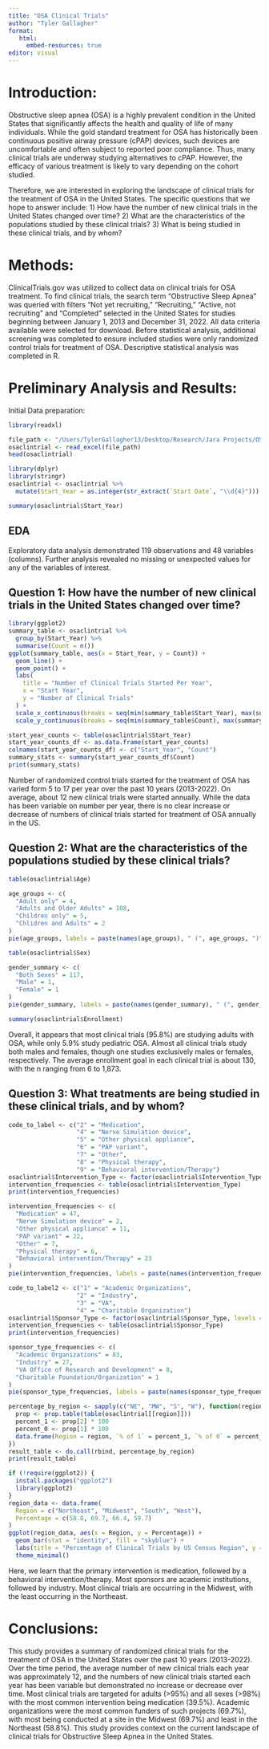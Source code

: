 ```yaml
---
title: "OSA Clinical Trials"
author: "Tyler Gallagher"
format:
   html:
     embed-resources: true
editor: visual
---
```


# Introduction:

Obstructive sleep apnea (OSA) is a highly prevalent condition in the United States that significantly affects the health and quality of life of many individuals. While the gold standard treatment for OSA has historically been continuous positive airway pressure (cPAP) devices, such devices are uncomfortable and often subject to reported poor compliance. Thus, many clinical trials are underway studying alternatives to cPAP. However, the efficacy of various treatment is likely to vary depending on the cohort studied.

Therefore, we are interested in exploring the landscape of clinical trials for the treatment of OSA in the United States. The specific questions that we hope to answer include: 1) How have the number of new clinical trials in the United States changed over time? 2) What are the characteristics of the populations studied by these clinical trials? 3) What is being studied in these clinical trials, and by whom?

# Methods:

ClinicalTrials.gov was utilized to collect data on clinical trials for OSA treatment. To find clinical trials, the search term "Obstructive Sleep Apnea" was queried with filters "Not yet recruiting," "Recruiting," "Active, not recruiting" and "Completed" selected in the United States for studies beginning between January 1, 2013 and December 31, 2022. All data criteria available were selected for download. Before statistical analysis, additional screening was completed to ensure included studies were only randomized control trials for treatment of OSA. Descriptive statistical analysis was completed in R.

# Preliminary Analysis and Results:

Initial Data preparation:

```r
library(readxl)
```

```r
file_path <- "/Users/TylerGallagher13/Desktop/Research/Jara Projects/OSA Clinical Trials/ctg-studies-01-Del.xlsx"
osaclintrial <- read_excel(file_path)
head(osaclintrial)
```

```r
library(dplyr)
library(stringr)
osaclintrial <- osaclintrial %>%
  mutate(Start_Year = as.integer(str_extract(`Start Date`, "\\d{4}")))
```

```r
summary(osaclintrial$Start_Year)
```

## EDA

Exploratory data analysis demonstrated 119 observations and 48 variables (columns). Further analysis revealed no missing or unexpected values for any of the variables of interest.

## Question 1: How have the number of new clinical trials in the United States changed over time?

```r
library(ggplot2)
summary_table <- osaclintrial %>%
  group_by(Start_Year) %>%
  summarise(Count = n())
ggplot(summary_table, aes(x = Start_Year, y = Count)) +
  geom_line() +
  geom_point() +
  labs(
    title = "Number of Clinical Trials Started Per Year",
    x = "Start Year",
    y = "Number of Clinical Trials"
  ) +
  scale_x_continuous(breaks = seq(min(summary_table$Start_Year), max(summary_table$Start_Year), by = 3), labels = scales::number_format(scale = 1)) +
  scale_y_continuous(breaks = seq(min(summary_table$Count), max(summary_table$Count), by = 3), labels = scales::number_format(scale = 1))
```

```r
start_year_counts <- table(osaclintrial$Start_Year)
start_year_counts_df <- as.data.frame(start_year_counts)
colnames(start_year_counts_df) <- c("Start_Year", "Count")
summary_stats <- summary(start_year_counts_df$Count)
print(summary_stats)
```

Number of randomized control trials started for the treatment of OSA has varied form 5 to 17 per year over the past 10 years (2013-2022). On average, about 12 new clinical trials were started annually. While the data has been variable on number per year, there is no clear increase or decrease of numbers of clinical trials started for treatment of OSA annually in the US.

## Question 2: What are the characteristics of the populations studied by these clinical trials?

```r
table(osaclintrial$Age)
```

```r
age_groups <- c(
  "Adult only" = 4,
  "Adults and Older Adults" = 108,
  "Children only" = 5,
  "Chlidren and Adults" = 2
)
pie(age_groups, labels = paste(names(age_groups), " (", age_groups, ")", sep = ""), main = "Age Groups")
```

```r
table(osaclintrial$Sex)
```

```r
gender_summary <- c(
  "Both Sexes" = 117,
  "Male" = 1,
  "Female" = 1
)
pie(gender_summary, labels = paste(names(gender_summary), " (", gender_summary, ")", sep = ""), main = "Gender Distribution")
```

```r
summary(osaclintrial$Enrollment)
```

Overall, it appears that most clinical trials (95.8%) are studying adults with OSA, while only 5.9% study pediatric OSA. Almost all clinical trials study both males and females, though one studies exclusively males or females, respectively. The average enrollment goal in each clinical trial is about 130, with the n ranging from 6 to 1,873.

## Question 3: What treatments are being studied in these clinical trials, and by whom?

```r
code_to_label <- c("2" = "Medication",
                   "4" = "Nerve Simulation device",
                   "5" = "Other physical appliance",
                   "6" = "PAP variant",
                   "7" = "Other",
                   "8" = "Physical therapy",
                   "9" = "Behavioral intervention/Therapy")
osaclintrial$Intervention_Type <- factor(osaclintrial$Intervention_Type, levels = names(code_to_label), labels = code_to_label)
intervention_frequencies <- table(osaclintrial$Intervention_Type)
print(intervention_frequencies)
```

```r
intervention_frequencies <- c(
  "Medication" = 47,
  "Nerve Simulation device" = 2,
  "Other physical appliance" = 11,
  "PAP variant" = 22,
  "Other" = 7,
  "Physical therapy" = 6,
  "Behavioral intervention/Therapy" = 23
)
pie(intervention_frequencies, labels = paste(names(intervention_frequencies), " (", intervention_frequencies, ")", sep = ""), main = "Intervention Types")
```

```r
code_to_label2 <- c("1" = "Academic Organizations",
                   "2" = "Industry",
                   "3" = "VA",
                   "4" = "Charitable Organization")
osaclintrial$Sponsor_Type <- factor(osaclintrial$Sponsor_Type, levels = names(code_to_label2), labels = code_to_label2)
intervention_frequencies <- table(osaclintrial$Sponsor_Type)
print(intervention_frequencies)
```

```r
sponsor_type_frequencies <- c(
  "Academic Organizations" = 83,
  "Industry" = 27,
  "VA Office of Research and Development" = 8,
  "Charitable Foundation/Organization" = 1
)
pie(sponsor_type_frequencies, labels = paste(names(sponsor_type_frequencies), " (", sponsor_type_frequencies, ")", sep = ""), main = "Sponsor Types")
```

```r
percentage_by_region <- sapply(c("NE", "MW", "S", "W"), function(region) {
  prop <- prop.table(table(osaclintrial[[region]]))
  percent_1 <- prop[2] * 100
  percent_0 <- prop[1] * 100
  data.frame(Region = region, `% of 1` = percent_1, `% of 0` = percent_0)
})
result_table <- do.call(rbind, percentage_by_region)
print(result_table)
```

```r
if (!require(ggplot2)) {
  install.packages("ggplot2")
  library(ggplot2)
}
region_data <- data.frame(
  Region = c("Northeast", "Midwest", "South", "West"),
  Percentage = c(58.8, 69.7, 66.4, 59.7)
)
ggplot(region_data, aes(x = Region, y = Percentage)) +
  geom_bar(stat = "identity", fill = "skyblue") +
  labs(title = "Percentage of Clinical Trials by US Census Region", y = "Percentage") +
  theme_minimal()
```

Here, we learn that the primary intervention is medication, followed by a behavioral intervention/therapy. Most sponsors are academic institutions, followed by industry. Most clinical trials are occurring in the Midwest, with the least occurring in the Northeast.

# Conclusions:

This study provides a summary of randomized clinical trials for the treatment of OSA in the United States over the past 10 years (2013-2022). Over the time period, the average number of new clinical trials each year was approximately 12, and the numbers of new clinical trials started each year has been variable but demonstrated no increase or decrease over time. Most clinical trials are targeted for adults (\>95%) and all sexes (\>98%) with the most common intervention being medication (39.5%). Academic organizations were the most common funders of such projects (69.7%), with most being conducted at a site in the Midwest (69.7%) and least in the Northeast (58.8%). This study provides context on the current landscape of clinical trials for Obstructive Sleep Apnea in the United States.
